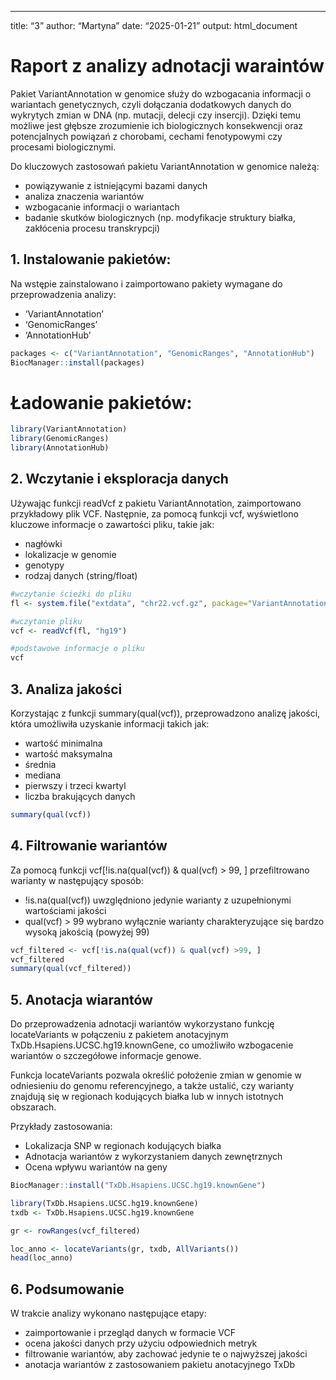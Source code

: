 ---
title: "3"
author: "Martyna"
date: "2025-01-21"
output: html_document

# Raport z analizy adnotacji waraintów

Pakiet VariantAnnotation w genomice służy do wzbogacania informacji o wariantach genetycznych, czyli dołączania dodatkowych danych do wykrytych zmian w DNA (np. mutacji, delecji czy insercji). Dzięki temu możliwe jest głębsze zrozumienie ich biologicznych konsekwencji oraz potencjalnych powiązań z chorobami, cechami fenotypowymi czy procesami biologicznymi.

Do kluczowych zastosowań pakietu VariantAnnotation w genomice należą:
  
- powiązywanie z istniejącymi bazami danych
- analiza znaczenia wariantów
- wzbogacanie informacji o wariantach
- badanie skutków biologicznych (np. modyfikacje struktury białka, zakłócenia procesu transkrypcji)

## 1. Instalowanie pakietów:

Na wstępie zainstalowano i zaimportowano pakiety wymagane do przeprowadzenia analizy:

- 'VariantAnnotation'
- 'GenomicRanges'
- 'AnnotationHub'

```{r}
packages <- c("VariantAnnotation", "GenomicRanges", "AnnotationHub")
BiocManager::install(packages)
```

# Ładowanie pakietów:

```{r}
library(VariantAnnotation)
library(GenomicRanges)
library(AnnotationHub)
```

## 2. Wczytanie i eksploracja danych

Używając funkcji readVcf z pakietu VariantAnnotation, zaimportowano przykładowy plik VCF. Następnie, za pomocą funkcji vcf, wyświetlono kluczowe informacje o zawartości pliku, takie jak:

- nagłówki
- lokalizacje w genomie
- genotypy
- rodzaj danych (string/float)

```{r}

#wczytanie ścieżki do pliku
fl <- system.file("extdata", "chr22.vcf.gz", package="VariantAnnotation")

#wczytanie pliku
vcf <- readVcf(fl, "hg19")

#podstawowe informacje o pliku
vcf
```

## 3. Analiza jakości

Korzystając z funkcji summary(qual(vcf)), przeprowadzono analizę jakości, która umożliwiła uzyskanie informacji takich jak:

- wartość minimalna
- wartość maksymalna
- średnia
- mediana
- pierwszy i trzeci kwartyl
- liczba brakujących danych

```{r}
summary(qual(vcf))
```

## 4. Filtrowanie wariantów

Za pomocą funkcji vcf[!is.na(qual(vcf)) & qual(vcf) > 99, ] przefiltrowano warianty w następujący sposób:

- !is.na(qual(vcf)) uwzględniono jedynie warianty z uzupełnionymi wartościami jakości
- qual(vcf) > 99 wybrano wyłącznie warianty charakteryzujące się bardzo wysoką jakością (powyżej 99)

```{r}
vcf_filtered <- vcf[!is.na(qual(vcf)) & qual(vcf) >99, ]
vcf_filtered
summary(qual(vcf_filtered))
```

## 5. Anotacja wiarantów

Do przeprowadzenia adnotacji wariantów wykorzystano funkcję locateVariants w połączeniu z pakietem anotacyjnym TxDb.Hsapiens.UCSC.hg19.knownGene, co umożliwiło wzbogacenie wariantów o szczegółowe informacje genowe.

Funkcja locateVariants pozwala określić położenie zmian w genomie w odniesieniu do genomu referencyjnego, a także ustalić, czy warianty znajdują się w regionach kodujących białka lub w innych istotnych obszarach.

Przykłady zastosowania:

- Lokalizacja SNP w regionach kodujących białka
- Adnotacja wariantów z wykorzystaniem danych zewnętrznych
- Ocena wpływu wariantów na geny

```{r}
BiocManager::install("TxDb.Hsapiens.UCSC.hg19.knownGene")
```
```{r}
library(TxDb.Hsapiens.UCSC.hg19.knownGene)
txdb <- TxDb.Hsapiens.UCSC.hg19.knownGene
```

```{r}
gr <- rowRanges(vcf_filtered)

loc_anno <- locateVariants(gr, txdb, AllVariants())
head(loc_anno)
```

## 6. Podsumowanie

W trakcie analizy wykonano następujące etapy:

- zaimportowanie i przegląd danych w formacie VCF
- ocena jakości danych przy użyciu odpowiednich metryk
- filtrowanie wariantów, aby zachować jedynie te o najwyższej jakości
- anotacja wariantów z zastosowaniem pakietu anotacyjnego TxDb
